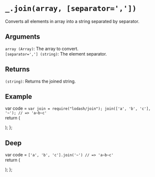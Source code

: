 # `_.join(array, [separator=','])`

Converts all elements in array into a string separated by separator.

## Arguments
`array (Array)`: The array to convert.  
`[separator=','] (string)`: The element separator.

## Returns
`(string)`: Returns the joined string.

## Example


var code =  `var join = require("lodash/join");
join(['a', 'b', 'c'], '~');
// => 'a~b~c'
`   
  return (
    <div>
      <Embed source={code} />
    </div>
  );
};

<Demo/>

## Deep

var code =  `
['a', 'b', 'c'].join('~')
// => 'a~b~c'
`   
  return (
    <div>
      <Embed source={code} />
    </div>
  );
};

<DeepDemoMDN/>
